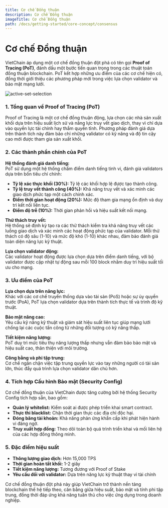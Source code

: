 ```yaml
---
title: Cơ chế Đồng thuận
description: Cơ chế Đồng thuận
imageTitle: Cơ chế Đồng thuận
path: /docs/getting-started/core-concept/consensus
---
```


# Cơ chế Đồng thuận

VietChain áp dụng một cơ chế đồng thuận đột phá có tên gọi **Proof of Tracing (PoT)**, đánh dấu một bước tiến quan trọng trong các thuật toán đồng thuận blockchain. PoT kết hợp những ưu điểm của các cơ chế hiện có, đồng thời giới thiệu các phương pháp mới trong việc lựa chọn validator và bảo mật mạng lưới.

![active-set-selection](/assets/images/docs/getting-started/core-concept/tracing.png)
### 1. Tổng quan về Proof of Tracing (PoT)

Proof of Tracing là một cơ chế đồng thuận động, lựa chọn các nhà sản xuất khối dựa trên hiệu suất lịch sử và năng lực truy vết giao dịch, thay vì chỉ dựa vào quyền lực tài chính hay thẩm quyền tĩnh. Phương pháp đánh giá dựa trên thành tích này đảm bảo chỉ những validator có kỹ năng và độ tin cậy cao mới được tham gia sản xuất khối.

### 2. Các thành phần chính của PoT

**Hệ thống đánh giá danh tiếng:**  
PoT sử dụng một hệ thống chấm điểm danh tiếng tinh vi, đánh giá validators dựa trên bốn tiêu chí chính:

- **Tỷ lệ xác thực khối (30%):** Tỷ lệ các khối hợp lệ được tạo thành công.
- **Tỷ lệ truy vết thành công (40%):** Khả năng truy vết và xác minh các giao dịch phức tạp một cách chính xác.
- **Điểm thời gian hoạt động (20%):** Mức độ tham gia mạng ổn định và duy trì kết nối liên tục.
- **Điểm độ trễ (10%):** Thời gian phản hồi và hiệu suất kết nối mạng.

**Thử thách truy vết:**  
Hệ thống sẽ định kỳ tạo ra các thử thách kiểm tra khả năng truy vết các luồng giao dịch và xác minh các hoạt động phức tạp của validator. Mỗi thử thách có độ sâu (1-10) và mức độ khó (1-10) khác nhau, đảm bảo đánh giá toàn diện năng lực kỹ thuật.

**Lựa chọn validator động:**  
Các validator hoạt động được lựa chọn dựa trên điểm danh tiếng, với bộ validator được cập nhật tự động sau mỗi 100 block nhằm duy trì hiệu suất tối ưu cho mạng.

### 3. Ưu điểm của PoT

**Lựa chọn dựa trên năng lực:**  
Khác với các cơ chế truyền thống dựa vào tài sản (PoS) hoặc sự ủy quyền trước (PoA), PoT lựa chọn validator dựa trên thành tích thực tế và trình độ kỹ thuật.

**Bảo mật nâng cao:**  
Yêu cầu kỹ năng kỹ thuật và giám sát hiệu suất liên tục giúp mạng lưới chống lại các cuộc tấn công từ những đối tượng có kỹ năng thấp.

**Tiết kiệm năng lượng:**  
PoT duy trì mức tiêu thụ năng lượng thấp nhưng vẫn đảm bảo bảo mật và hiệu suất cao, thân thiện với môi trường.

**Công bằng và phi tập trung:**  
Cơ chế ngăn chặn việc tập trung quyền lực vào tay những người có tài sản lớn, thúc đẩy quá trình lựa chọn validator dân chủ hơn.

### 4. Tích hợp Cấu hình Bảo mật (Security Config)

Cơ chế đồng thuận của VietChain được tăng cường bởi hệ thống Security Config tích hợp sẵn, bao gồm:

- **Quản lý whitelist:** Kiểm soát ai được phép triển khai smart contract.
- **Thực thi blacklist:** Chặn thời gian thực các địa chỉ độc hại.
- **Đóng băng tài khoản:** Khả năng phản ứng khẩn cấp khi phát hiện hành vi đáng ngờ.
- **Truy xuất hợp đồng:** Theo dõi toàn bộ quá trình triển khai và mối liên hệ của các hợp đồng thông minh.

### 5. Đặc điểm hiệu suất

- **Thông lượng giao dịch:** Hơn 15,000 TPS
- **Thời gian hoàn tất khối:** 1-2 giây
- **Tiết kiệm năng lượng:** Tương đương với Proof of Stake
- **Yêu cầu đối với validator:** Dựa trên năng lực kỹ thuật thay vì tài chính

Cơ chế đồng thuận đột phá này giúp VietChain trở thành nền tảng blockchain thế hệ tiếp theo, cân bằng giữa hiệu suất, bảo mật và tính phi tập trung, đồng thời đáp ứng khả năng tuân thủ cho việc ứng dụng trong doanh nghiệp.


